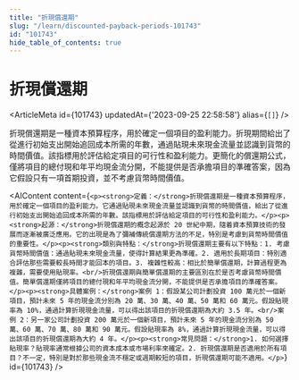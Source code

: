 ```yaml
---
title: "折現償還期"
slug: "/learn/discounted-payback-periods-101743"
id: "101743"
hide_table_of_contents: true
---
```



# 折現償還期

<ArticleMeta id={101743} updatedAt={'2023-09-25 22:58:58'} alias={`[]`} />
<div className='border-solid border-b border-t-0 my-4 border-[var(--ifm-color-gray-300)]' />

折現償還期是一種資本預算程序，用於確定一個項目的盈利能力。折現期間給出了從進行初始支出開始追回成本所需的年數，通過貼現未來現金流量並認識到貨幣的時間價值。該指標用於評估給定項目的可行性和盈利能力。更簡化的償還期公式，僅將項目的總付現和年平均現金流分開，不能提供是否承擔項目的準確答案，因為它假設只有一項首期投資，並不考慮貨幣時間價值。

<AIContent content={`<p><strong>定義：</strong>折現償還期是一種資本預算程序，用於確定一個項目的盈利能力。它通過貼現未來現金流量並認識到貨幣的時間價值，給出了從進行初始支出開始追回成本所需的年數。該指標用於評估給定項目的可行性和盈利能力。</p><p><strong>起源：</strong>折現償還期的概念起源於 20 世紀中期，隨着資本預算技術的發展而逐漸被廣泛應用。它的出現是為了彌補傳統償還期方法的不足，特別是考慮到貨幣時間價值的重要性。</p><p><strong>類別與特點：</strong>折現償還期主要有以下特點：1. 考慮貨幣時間價值：通過貼現未來現金流量，使得計算結果更為準確。2. 適用於長期項目：特別適合評估那些需要較長時間才能回本的項目。3. 複雜性較高：相比於簡單償還期，計算過程更為複雜，需要使用貼現率。<br/>折現償還期與簡單償還期的主要區別在於是否考慮貨幣時間價值。簡單償還期僅將項目的總付現和年平均現金流分開，不能提供是否承擔項目的準確答案。</p><p><strong>具體案例：</strong>案例 1：假設某公司計劃投資 100 萬元於一個新項目，預計未來 5 年的現金流分別為 20 萬、30 萬、40 萬、50 萬和 60 萬元。假設貼現率為 10%，通過計算折現現金流量，可以得出該項目的折現償還期為大約 3.5 年。<br/>案例 2：另一家公司計劃投資 200 萬元於一個新項目，預計未來 5 年的現金流分別為 50 萬、60 萬、70 萬、80 萬和 90 萬元。假設貼現率為 8%，通過計算折現現金流量，可以得出該項目的折現償還期為大約 4 年。</p><p><strong>常見問題：</strong>1. 如何選擇貼現率？貼現率通常根據公司的資本成本或市場利率來確定。2. 折現償還期是否適用於所有項目？不一定，特別是對於那些現金流不穩定或週期較短的項目，折現償還期可能不適用。</p>`} id={101743} />
